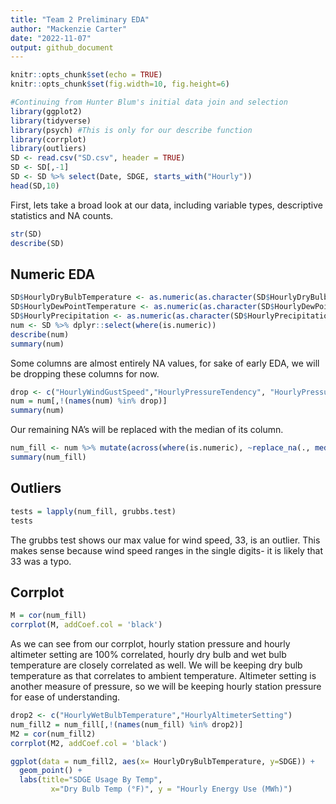 ```yaml
---
title: "Team 2 Preliminary EDA"
author: "Mackenzie Carter"
date: "2022-11-07"
output: github_document
---
```


```r
knitr::opts_chunk$set(echo = TRUE)
knitr::opts_chunk$set(fig.width=10, fig.height=6) 
```

```r
#Continuing from Hunter Blum's initial data join and selection
library(ggplot2)
library(tidyverse)
library(psych) #This is only for our describe function
library(corrplot)
library(outliers)
SD <- read.csv("SD.csv", header = TRUE)
SD <- SD[,-1]
SD <- SD %>% select(Date, SDGE, starts_with("Hourly"))
head(SD,10)
```

First, lets take a broad look at our data, including variable types, descriptive statistics and NA counts. 

```r
str(SD)
describe(SD)
```

## Numeric EDA ##
```r
SD$HourlyDryBulbTemperature <- as.numeric(as.character(SD$HourlyDryBulbTemperature))
SD$HourlyDewPointTemperature <- as.numeric(as.character(SD$HourlyDewPointTemperature))
SD$HourlyPrecipitation <- as.numeric(as.character(SD$HourlyPrecipitation))
num <- SD %>% dplyr::select(where(is.numeric))
describe(num)
summary(num)
```
Some columns are almost entirely NA values, for sake of early EDA, we will be dropping these columns for now. 
```r
drop <- c("HourlyWindGustSpeed","HourlyPressureTendency", "HourlyPressureChange", "HourlySeaLevelPressure", "HourlyPrecipitation", "HourlyPrecipitation", "HourlyDewPointTemperature")
num = num[,!(names(num) %in% drop)]
summary(num)
```
Our remaining NA's will be replaced with the median of its column. 
```r
num_fill <- num %>% mutate(across(where(is.numeric), ~replace_na(., median(., na.rm=TRUE))))
summary(num_fill)
```

## Outliers ## 
```r
tests = lapply(num_fill, grubbs.test) 
tests
```
The grubbs test shows our max value for wind speed, 33, is an outlier. This makes sense because wind speed ranges in the single digits- it is likely that 33 was a typo. 

## Corrplot ##
```r
M = cor(num_fill)
corrplot(M, addCoef.col = 'black')
```
As we can see from our corrplot, hourly station pressure and hourly altimeter setting are 100% correlated, hourly dry bulb and wet bulb temperature are closely correlated as well. We will be keeping dry bulb temperature as that correlates to ambient temperature. Altimeter setting is another measure of pressure, so we will be keeping hourly station pressure for ease of understanding. 

```r
drop2 <- c("HourlyWetBulbTemperature","HourlyAltimeterSetting")
num_fill2 = num_fill[,!(names(num_fill) %in% drop2)]
M2 = cor(num_fill2)
corrplot(M2, addCoef.col = 'black')
```

```r
ggplot(data = num_fill2, aes(x= HourlyDryBulbTemperature, y=SDGE)) + 
  geom_point() + 
  labs(title="SDGE Usage By Temp", 
         x="Dry Bulb Temp (°F)", y = "Hourly Energy Use (MWh)")
  
```

